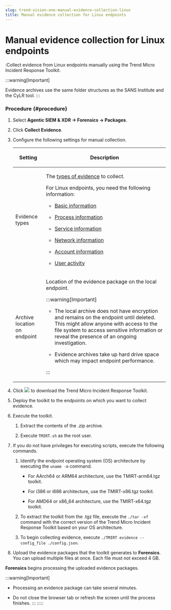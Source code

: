 ```yaml
---
slug: trend-vision-one-manual-evidence-collection-linux
title: Manual evidence collection for Linux endpoints
---
```

# Manual evidence collection for Linux endpoints

:Collect evidence from Linux endpoints manually using the Trend Micro Incident Response Toolkit.

:::warning[Important]

Evidence archives use the same folder structures as the SANS Institute and the CyLR tool.
:::

### Procedure {#procedure}

1.  Select **Agentic SIEM & XDR → Forensics → Packages**.

2.  Click **Collect Evidence**.

3.  Configure the following settings for manual collection.

    <table>
    <colgroup>
    <col style="width: 20%" />
    <col style="width: 80%" />
    </colgroup>
    <thead>
    <tr>
    <th><p>Setting</p></th>
    <th><p>Description</p></th>
    </tr>
    </thead>
    <tbody>
    <tr>
    <td><p>Evidence types</p></td>
    <td><p>The <a href="trend-vision-one-supported-evidence-types-overview">types of evidence</a> to collect.</p>
    <p>For Linux endpoints, you need the following information:</p>
    <ul>
    <li><p><a href="trend-vision-one-basic-information-linux">Basic information</a></p></li>
    <li><p><a href="trend-vision-one-process-information-linux">Process information</a></p></li>
    <li><p><a href="trend-vision-one-service-information-linux">Service information</a></p></li>
    <li><p><a href="trend-vision-one-network-information-linux">Network information</a></p></li>
    <li><p><a href="trend-vision-one-account-information-linux">Account information</a></p></li>
    <li><p><a href="trend-vision-one-user-activity-linux">User activity</a></p></li>
    </ul></td>
    </tr>
    <tr>
    <td><p>Archive location on endpoint</p></td>
    <td><p>Location of the evidence package on the local endpoint.</p>


    :::warning[Important]

    <ul>
    <li><p>The local archive does not have encryption and remains on the endpoint until deleted. This might allow anyone with access to the file system to access sensitive information or reveal the presence of an ongoing investigation.</p></li>
    <li><p>Evidence archives take up hard drive space which may impact endpoint performance.</p></li>
    </ul>


    :::

    </td>
    </tr>
    </tbody>
    </table>

4.  Click ![](/images/download_icon=5c7476c2-cf15-4572-b7cd-5fc67a57d22f.webp) to download the Trend Micro Incident Response Toolkit.

5.  Deploy the toolkit to the endpoints on which you want to collect evidence.

6.  Execute the toolkit.

    1.  Extract the contents of the .zip archive.

    2.  Execute `TMIRT.sh` as the root user.

7.  If you do not have privileges for executing scripts, execute the following commands.

    1.  Identify the endpoint operating system (OS) architecture by executing the `uname -m` command.

        - For AArch64 or ARM64 architecture, use the TMIRT-arm64.tgz toolkit.

        - For i386 or i686 architecture, use the TMIRT-x86.tgz toolkit.

        - For AMD64 or x86_64 architecture, use the TMIRT-x64.tgz toolkit.

    2.  To extract the toolkit from the .tgz file, execute the `./tar -xf` command with the correct version of the Trend Micro Incident Response Toolkit based on your OS architecture.

    3.  To begin collecting evidence, execute `./TMIRT evidence --config_file ./config.json`.

8.  Upload the evidence packages that the toolkit generates to **Forensics**. You can upload multiple files at once. Each file must not exceed 4 GB.

**Forensics** begins processing the uploaded evidence packages.

:::warning[Important]

- Processing an evidence package can take several minutes.

- Do not close the browser tab or refresh the screen until the process finishes.
:::
:::::

